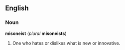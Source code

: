 ==English==
===Noun===
'''misoneist''' (''plural'' '''misoneists''')

#One who hates or dislikes what is new or innovative.